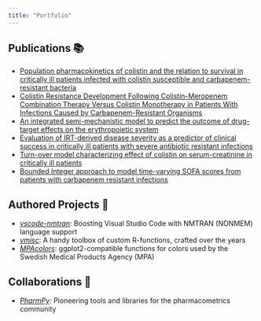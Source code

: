 ```yaml
---
title: "Portfolio"
---
```


## Publications 📚

- [Population pharmacokinetics of colistin and the relation to survival in critically ill patients infected with colistin susceptible and carbapenem-resistant bacteria](https://doi.org/10.1016/j.cmi.2020.03.016)
- [Colistin Resistance Development Following Colistin-Meropenem Combination Therapy Versus Colistin Monotherapy in Patients With Infections Caused by Carbapenem-Resistant Organisms](https://doi.org/10.1093/cid/ciz1146)
- [An integrated semi-mechanistic model to predict the outcome of drug-target effects on the erythropoietic system](www.page-meeting.org/?abstract=10044)
- [Evaluation of IRT-derived disease severity as a predictor of clinical success in critically ill patients with severe antibiotic resistant infections](www.page-meeting.org/?abstract=9803)
- [Turn-over model characterizing effect of colistin on serum-creatinine in critically ill patients](www.page-meeting.org/?abstract=9869)
- [Bounded Integer approach to model time-varying SOFA scores from patients with carbapenem resistant infections](www.page-meeting.org/?abstract=9052)


## Authored Projects 📝

- [*vscode-nmtran*](https://github.com/vrognas/vscode-nmtran): Boosting Visual Studio Code with NMTRAN (NONMEM) language support
- [*vmisc*](https://github.com/vrognas/vmisc): A handy toolbox of custom R-functions, crafted over the years
- [*MPAcolors*](https://github.com/vrognas/MPAcolors): ggplot2-compatible functions for colors used by the Swedish Medical Products Agency (MPA)

## Collaborations 🤝

- [*PharmPy*](https://pharmpy.github.io/latest/index.html): Pioneering tools and libraries for the pharmacometrics community